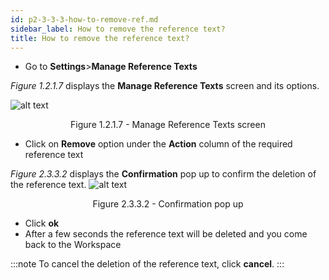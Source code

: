 ```yaml
---
id: p2-3-3-3-how-to-remove-ref.md
sidebar_label: How to remove the reference text?
title: How to remove the reference text?
---
```


-   Go to **Settings**>**Manage Reference Texts**

_Figure 1.2.1.7_ displays the **Manage Reference Texts** screen and its options.

![alt text](/AutographaLiveImages/Getting_Started/manage-reference-texts-fig-1.2.1.7.jpg 'Manage Reference Texts screen')

<div align='center' style={{ fontStyle: 'Italic' }}>Figure 1.2.1.7 - Manage Reference Texts screen</div>

-   Click on **Remove** option under the **Action** column of the required reference text

_Figure 2.3.3.2_ displays the **Confirmation** pop up to confirm the deletion of the reference text.
![alt text](/AutographaLiveImages/Settings/confirmation-pop-up-fig-2.3.3.2.jpg 'Confirmation pop up')

<div align='center' style={{ fontStyle: 'Italic' }}>Figure 2.3.3.2 - Confirmation pop up</div>

-   Click **ok**
-   After a few seconds the reference text will be deleted and you come back to the Workspace

:::note
To cancel the deletion of the reference text, click **cancel**.
:::
